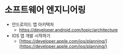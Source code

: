 # 소프트웨어 엔지니어링

- 안드로이드 앱 아키텍처
  - <https://developer.android.com/topic/architecture>
- IOS 앱 개발 시작하기
  - [https://developer.apple.com/ios/planning/](https://developer.apple.com/ios/planning/)
